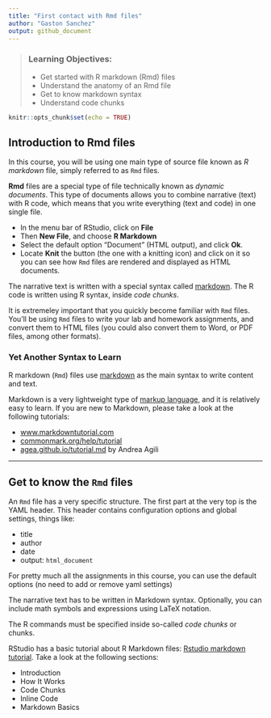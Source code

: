 ```yaml
---
title: "First contact with Rmd files"
author: "Gaston Sanchez"
output: github_document
---
```


> ### Learning Objectives:
>
> - Get started with R markdown (Rmd) files
> - Understand the anatomy of an Rmd file
> - Get to know markdown syntax
> - Understand code chunks

```r
knitr::opts_chunk$set(echo = TRUE)
```

## Introduction to Rmd files

In this course, you will be using one main type of source file known as 
_R markdown_ file, simply referred to as `Rmd` files. 

__Rmd__ files are a special type of file technically known as _dynamic documents_. 
This type of documents allows you to combine narrative (text) with R code, which means that you write everything (text and code) in one single file.

- In the menu bar of RStudio, click on __File__
- Then __New File__, and choose __R Markdown__
- Select the default option "Document" (HTML output), and click __Ok__.
- Locate __Knit__ the button (the one with a knitting icon) and click on it
so you can see how `Rmd` files are rendered and displayed as HTML documents.

The narrative text is written with a special syntax called
[markdown](https://en.wikipedia.org/wiki/Markdown). The R code is written using 
R syntax, inside _code chunks_.

It is extremeley important that you quickly become familiar with `Rmd` files. 
You'll be using `Rmd` files to write your lab and homework assignments, and 
convert them to HTML files (you could also convert them to Word, or PDF files, among other formats).



### Yet Another Syntax to Learn

R markdown (`Rmd`) files use [markdown](https://daringfireball.net/projects/markdown/)
as the main syntax to write content and text.

Markdown is a very lightweight type of [markup language](https://en.wikipedia.org/wiki/Markup_language), and it is relatively easy to learn. If you are new to Markdown, please take a look at the following tutorials:

- [www.markdowntutorial.com](http://www.markdowntutorial.com)
- [commonmark.org/help/tutorial](http://commonmark.org/help/tutorial/)
- [agea.github.io/tutorial.md](http://agea.github.io/tutorial.md/) by Andrea Agili


-----

## Get to know the `Rmd` files

An `Rmd` file has a very specific structure. The first part at the very top is the YAML header. This header contains configuration options and global settings, things like: 

- title
- author
- date
- output: `html_document`

For pretty much all the assignments in this course, you can use the default options (no need to add or remove yaml settings)

The narrative text has to be written in Markdown syntax. Optionally, you can include math symbols and expressions using LaTeX notation.

The R commands must be specified inside so-called _code chunks_ or chunks. 

RStudio has a basic tutorial about R Markdown files:
[Rstudio markdown tutorial](https://rmarkdown.rstudio.com/lesson-1.html). Take a look at the following sections:

- Introduction
- How It Works
- Code Chunks
- Inline Code
- Markdown Basics

